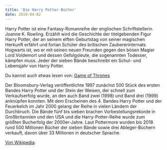 ```yaml
---
title: 'Die Harry Potter Bücher'
date: 2019-04-02
---
```


Harry Potter ist eine Fantasy-Romanreihe der englischen Schriftstellerin Joanne K. Rowling. Erzählt wird die Geschichte der titelgebenden Figur Harry Potter, der an seinem elften Geburtstag von seiner magischen Herkunft erfährt und fortan Schüler des britischen Zaubererinternats Hogwarts ist, wo er mit seinen neuen Freunden gegen den bösen Magier Lord Voldemort und dessen Gefolgsleute, die sogenannten Todesser, kämpfen muss. Jeder der sieben Bände beschreibt ein Schul- und Lebensjahr von Harry Potter.

Du kannst auch etwas lesen von: [Game of Thrones](/game-of-thrones)

Der Bloomsbury-Verlag veröffentlichte 1997 zunächst 500 Stück des ersten Bandes Harry Potter und der Stein der Weisen, der schnell zum Verkaufserfolg wurde, an den auch Band zwei (1998) und Band drei (1999) anknüpfen konnten. Mit dem Erscheinen des 4. Bandes Harry Potter und der Feuerkelch im Jahr 2000 gelang der Reihe in vielen Ländern der Durchbruch. Die Bände fünf bis sieben brachen Vorbestellungsrekorde in Großbritannien und den USA und die Harry-Potter-Reihe wurde zum größten Bucherfolg der 2000er-Jahre. Laut Pottermore wurden bis 2018 rund 500 Millionen Bücher der sieben Bände sowie drei Ableger-Büchern verkauft, davon über 33 Millionen in deutscher Sprache.

[Von Wikipedia](https://de.wikipedia.org/wiki/Harry_Potter).
